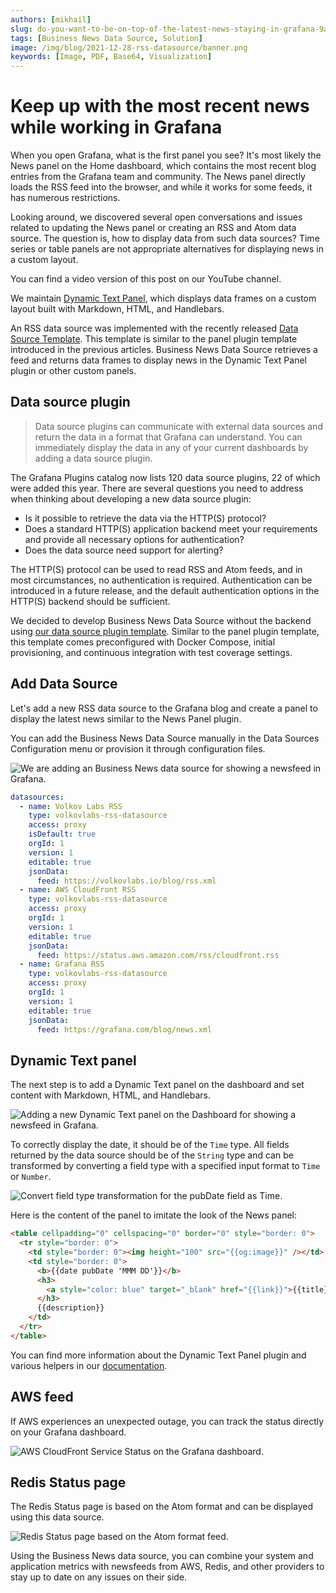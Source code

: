 ```yaml
---
authors: [mikhail]
slug: do-you-want-to-be-on-top-of-the-latest-news-staying-in-grafana-9abb064ed449/
tags: [Business News Data Source, Solution]
image: /img/blog/2021-12-28-rss-datasource/banner.png
keywords: [Image, PDF, Base64, Visualization]
---
```



# Keep up with the most recent news while working in Grafana

When you open Grafana, what is the first panel you see? It's most likely the News panel on the Home dashboard, which contains the most recent blog entries from the Grafana team and community. The News panel directly loads the RSS feed into the browser, and while it works for some feeds, it has numerous restrictions.

Looking around, we discovered several open conversations and issues related to updating the News panel or creating an RSS and Atom data source. The question is, how to display data from such data sources? Time series or table panels are not appropriate alternatives for displaying news in a custom layout.

You can find a video version of this post on our YouTube channel.

<Youtube id="RAxqS2hpWkg" title="News feed tutorial for Grafana Dashboard." />

We maintain [Dynamic Text Panel](/plugins/volkovlabs-dynamictext-panel), which displays data frames on a custom layout built with Markdown, HTML, and Handlebars.

An RSS data source was implemented with the recently released [Data Source Template](https://github.com/volkovlabs/volkovlabs-abc-datasource). This template is similar to the panel plugin template introduced in the previous articles. Business News Data Source retrieves a feed and returns data frames to display news in the Dynamic Text Panel plugin or other custom panels.

## Data source plugin

> Data source plugins can communicate with external data sources and return the data in a format that Grafana can understand. You can immediately display the data in any of your current dashboards by adding a data source plugin.

The Grafana Plugins catalog now lists 120 data source plugins, 22 of which were added this year. There are several questions you need to address when thinking about developing a new data source plugin:

- Is it possible to retrieve the data via the HTTP(S) protocol?
- Does a standard HTTP(S) application backend meet your requirements and provide all necessary options for authentication?
- Does the data source need support for alerting?

The HTTP(S) protocol can be used to read RSS and Atom feeds, and in most circumstances, no authentication is required. Authentication can be introduced in a future release, and the default authentication options in the HTTP(S) backend should be sufficient.

We decided to develop Business News Data Source without the backend using [our data source plugin template](https://github.com/volkovlabs/volkovlabs-abc-datasource). Similar to the panel plugin template, this template comes preconfigured with Docker Compose, initial provisioning, and continuous integration with test coverage settings.

## Add Data Source

Let's add a new RSS data source to the Grafana blog and create a panel to display the latest news similar to the News Panel plugin.

You can add the Business News Data Source manually in the Data Sources Configuration menu or provision it through configuration files.

<Image
  title="We are adding an Business News data source for showing a newsfeed in Grafana."
  src="/img/blog/2021-12-28-rss-datasource/datasource.png"
/>

```yaml
datasources:
  - name: Volkov Labs RSS
    type: volkovlabs-rss-datasource
    access: proxy
    isDefault: true
    orgId: 1
    version: 1
    editable: true
    jsonData:
      feed: https://volkovlabs.io/blog/rss.xml
  - name: AWS CloudFront RSS
    type: volkovlabs-rss-datasource
    access: proxy
    orgId: 1
    version: 1
    editable: true
    jsonData:
      feed: https://status.aws.amazon.com/rss/cloudfront.rss
  - name: Grafana RSS
    type: volkovlabs-rss-datasource
    access: proxy
    orgId: 1
    version: 1
    editable: true
    jsonData:
      feed: https://grafana.com/blog/news.xml
```

## Dynamic Text panel

The next step is to add a Dynamic Text panel on the dashboard and set content with Markdown, HTML, and Handlebars.

<Image
  title="Adding a new Dynamic Text panel on the Dashboard for showing a newsfeed in Grafana."
  src="/img/blog/2021-12-28-rss-datasource/dashboard.png"
/>

To correctly display the date, it should be of the `Time` type. All fields returned by the data source should be of the `String` type and can be transformed by converting a field type with a specified input format to `Time` or `Number`.

<Image
  title="Convert field type transformation for the pubDate field as Time."
  src="/img/blog/2021-12-28-rss-datasource/transformation.png"
/>

Here is the content of the panel to imitate the look of the News panel:

```html
<table cellpadding="0" cellspacing="0" border="0" style="border: 0">
  <tr style="border: 0">
    <td style="border: 0"><img height="100" src="{{og:image}}" /></td>
    <td style="border: 0">
      <b>{{date pubDate 'MMM DD'}}</b>
      <h3>
        <a style="color: blue" target="_blank" href="{{link}}">{{title}}</a>
      </h3>
      {{description}}
    </td>
  </tr>
</table>
```

You can find more information about the Dynamic Text Panel plugin and various helpers in our [documentation](/plugins/volkovlabs-dynamictext-panel).

## AWS feed

If AWS experiences an unexpected outage, you can track the status directly on your Grafana dashboard.

<Image
  title="AWS CloudFront Service Status on the Grafana dashboard."
  src="/img/blog/2021-12-28-rss-datasource/aws.png"
/>

## Redis Status page

The Redis Status page is based on the Atom format and can be displayed using this data source.

<Image
  title="Redis Status page based on the Atom format feed."
  src="/img/blog/2021-12-28-rss-datasource/redis.png"
/>

Using the Business News data source, you can combine your system and application metrics with newsfeeds from AWS, Redis, and other providers to stay up to date on any issues on their side.
